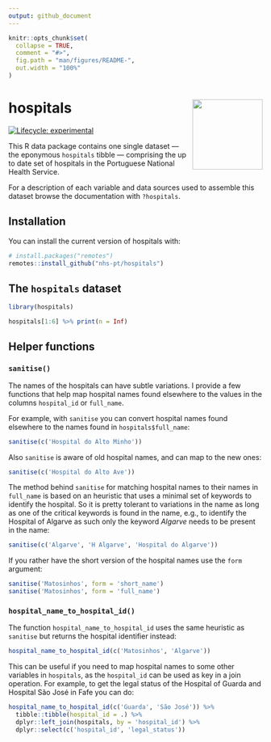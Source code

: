 ```yaml
---
output: github_document
---
```


<!-- README.md is generated from README.Rmd. Please edit that file -->

```r
knitr::opts_chunk$set(
  collapse = TRUE,
  comment = "#>",
  fig.path = "man/figures/README-",
  out.width = "100%"
)
```

# hospitals <img src='man/figures/logo.svg' align="right" height="139" />

<!-- badges: start -->
[![Lifecycle: experimental](https://img.shields.io/badge/lifecycle-experimental-orange.svg)](https://lifecycle.r-lib.org/articles/stages.html#experimental)
<!-- badges: end -->

This R data package contains one single dataset --- the eponymous `hospitals` tibble --- comprising the up to date set of hospitals in the Portuguese National Health Service.

For a description of each variable and data sources used to assemble this dataset
browse the documentation with `?hospitals`.

## Installation

You can install the current version of hospitals with:

``` r
# install.packages("remotes")
remotes::install_github("nhs-pt/hospitals")
```

## The `hospitals` dataset

```r
library(hospitals)

hospitals[1:6] %>% print(n = Inf)
```

## Helper functions

### `sanitise()`

The names of the hospitals can have subtle variations. I provide a few functions
that help map hospital names found elsewhere to the values in the columns
`hospital_id` or `full_name`.

For example, with `sanitise` you can convert hospital names found elsewhere to
the names found in `hospitals$full_name`:

```r
sanitise(c('Hospital do Alto Minho'))
```

Also `sanitise` is aware of old hospital names, and can map to the new ones:

```r
sanitise(c('Hospital do Alto Ave'))
```

The method behind `sanitise` for matching hospital names to their names in
`full_name` is based on an heuristic that uses a minimal set of keywords to
identify the hospital. So it is pretty tolerant to variations in the name as
long as one of the critical keywords is found in the name, e.g., to identify the
Hospital of Algarve as such only the keyword *Algarve* needs to be present in
the name:

```r
sanitise(c('Algarve', 'H Algarve', 'Hospital do Algarve'))
```

If you rather have the short version of the hospital names use the `form` argument:

```r
sanitise('Matosinhos', form = 'short_name')
sanitise('Matosinhos', form = 'full_name')
```

### `hospital_name_to_hospital_id()`

The function `hospital_name_to_hospital_id` uses the same heuristic as `sanitise` but returns the hospital identifier instead:

```r
hospital_name_to_hospital_id(c('Matosinhos', 'Algarve'))
```

This can be useful if you need to map hospital names to some other variables in `hospitals`, as the `hospital_id` can be used as key in a join operation. For example, to get the legal status of the Hospital of Guarda and Hospital São José in Fafe you can do:

```r
hospital_name_to_hospital_id(c('Guarda', 'São José')) %>%
  tibble::tibble(hospital_id = .) %>%
  dplyr::left_join(hospitals, by = 'hospital_id') %>%
  dplyr::select(c('hospital_id', 'legal_status'))
```
